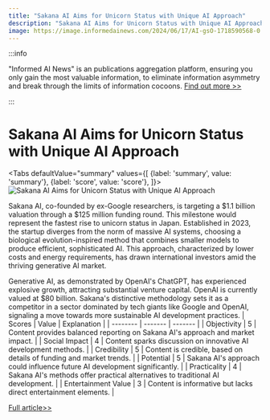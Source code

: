 ```yaml
---
title: "Sakana AI Aims for Unicorn Status with Unique AI Approach"
description: "Sakana AI Aims for Unicorn Status with Unique AI Approach"
image: https://image.informedainews.com/2024/06/17/AI-gsO-1718590568-0.jpg
---
```



:::info

"Informed AI News" is an publications aggregation platform, ensuring you only gain the most valuable information, to eliminate information asymmetry and break through the limits of information cocoons.  [Find out more >>](/)

:::

# Sakana AI Aims for Unicorn Status with Unique AI Approach


<Tabs
	defaultValue="summary"
	values={[
	{label: 'summary', value: 'summary'},
	{label: 'score', value: 'score'},
]}>
<TabItem value="summary">
<img
  src="https://image.informedainews.com/2024/06/17/AI-gsO-1718590568-0.jpg"
  alt="Sakana AI Aims for Unicorn Status with Unique AI Approach"
/>



Sakana AI, co-founded by ex-Google researchers, is targeting a $1.1 billion valuation through a $125 million funding round. This milestone would represent the fastest rise to unicorn status in Japan. Established in 2023, the startup diverges from the norm of massive AI systems, choosing a biological evolution-inspired method that combines smaller models to produce efficient, sophisticated AI. This approach, characterized by lower costs and energy requirements, has drawn international investors amid the thriving generative AI market.

Generative AI, as demonstrated by OpenAI's ChatGPT, has experienced explosive growth, attracting substantial venture capital. OpenAI is currently valued at $80 billion. Sakana's distinctive methodology sets it as a competitor in a sector dominated by tech giants like Google and OpenAI, signaling a move towards more sustainable AI development practices.
</TabItem>
<TabItem value="score">
	| Scores     | Value   | Explanation |
	| -------- | ------- | ------- |
	| Objectivity  | 5    | Content provides balanced reporting on Sakana AI's approach and market impact.    |
	| Social Impact | 4     | Content sparks discussion on innovative AI development methods.    |
	| Credibility    | 5    | Content is credible, based on details of funding and market trends.    |
	| Potential    | 5    | Sakana AI's approach could influence future AI development significantly.    |
	| Practicality    | 4    | Sakana AI's methods offer practical alternatives to traditional AI development.    |
	| Entertainment Value    | 3    | Content is informative but lacks direct entertainment elements.    |
</TabItem>
</Tabs>

[Full article>>](https://asia.nikkei.com/Business/Technology/Artificial-intelligence/Japan-s-Sakana-AI-by-Google-alums-to-become-unicorn-in-under-a-year)
